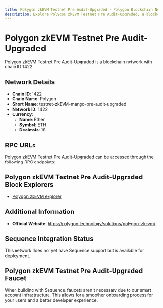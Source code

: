 ```yaml
--- 
title: Polygon zkEVM Testnet Pre Audit-Upgraded - Polygon Blockchain Network
description: Explore Polygon zkEVM Testnet Pre Audit-Upgraded, a blockchain network with chain ID 1422. Learn about its native currency, Ether, and how to interact with the network.
---
```


# Polygon zkEVM Testnet Pre Audit-Upgraded

Polygon zkEVM Testnet Pre Audit-Upgraded is a blockchain network with chain ID 1422.

## Network Details

- **Chain ID**: 1422
- **Chain Name**: Polygon
- **Short Name**: testnet-zkEVM-mango-pre-audit-upgraded
- **Network ID**: 1422
- **Currency**: 
  - **Name**: Ether
  - **Symbol**: ETH
  - **Decimals**: 18

## RPC URLs

Polygon zkEVM Testnet Pre Audit-Upgraded can be accessed through the following RPC endpoints:



## Polygon zkEVM Testnet Pre Audit-Upgraded Block Explorers

- [Polygon zkEVM explorer](https://explorer.public.zkevm-test.net)

## Additional Information

- **Official Website**: https://polygon.technology/solutions/polygon-zkevm/

## Sequence Integration Status

This network does not yet have Sequence support but is available for deployment.

## Polygon zkEVM Testnet Pre Audit-Upgraded Faucet

When building with Sequence, faucets aren't necessary due to our smart account infrastructure. This allows for a smoother onboarding process for your users and a better developer experience.
